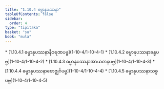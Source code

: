 ```yaml
---
title: "1.10.4 ဓမ္မာနုပဿနာ"
tableOfContents: false
sidebar:
  order: 4
type: "tipitaka"
basket: "su"
book: "mula"
---
```



<DynamicBreadcrumb />



<TableOfContents book="mula" section="1.10.4">
* [1.10.4.1 ဓမ္မာနုပဿနာနီဝရဏပဗ္ဗ](1-10-4/1-10-4-1)
* [1.10.4.2 ဓမ္မာနုပဿနာခန္ဓပဗ္ဗ](1-10-4/1-10-4-2)
* [1.10.4.3 ဓမ္မာနုပဿနာအာယတနပဗ္ဗ](1-10-4/1-10-4-3)
* [1.10.4.4 ဓမ္မာနုပဿနာဗောဇ္ဈင်္ဂပဗ္ဗ](1-10-4/1-10-4-4)
* [1.10.4.5 ဓမ္မာနုပဿနာသစ္စပဗ္ဗ](1-10-4/1-10-4-5)
</TableOfContents>